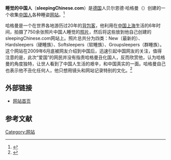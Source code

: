 {{Infobox Website
| name                 = 睡觉的中国人
| native_name          = sleepingChinese.com
| native_name_lang     = en
| url                  = [http://www.sleepingchinese.com/ sleepingChinese.com]
| type                 = [[博客|照片博客]]
| registration         = 否
| owner                = 贝尔恩德·哈格曼（{{lang|en|Bernd  Hagemann}}）
| current_status       = 活跃
}}
'''睡觉的中国人'''（'''sleepingChinese.com'''）是[[德国|德国]]人贝尔恩德·哈格曼（{{lang|en|Bernd  Hagemann}}）创建的一个收集[[中国人|中国人]]各种睡姿[[网站|网站]]。<ref>{{cite web  | language =zh-hans  | publisher =东北网  | title =德国记者拍中国人瞌睡照(组图)  | url =http://international.dbw.cn/system/2009/06/22/051974029.shtml  | author =环球网  | date =2009-06-22  | accessdate =2009-07-05  | archive-date =2016-03-04  | archive-url =https://web.archive.org/web/20160304195803/http://international.dbw.cn/system/2009/06/22/051974029.shtml  | dead-url =no  }}</ref>

哈格曼是一个在世界各地游历过20年的[[背包客|背包客]]，他利用在[[中国|中国]][[上海|上海]]生活的6年时间，拍摄了750余张照片中国人睡觉的[[照片|照片]]，然后将这些放到他自己创建的sleepingChinese.com网站上。照片总共分为四类：New（最新的）、Hardsleepers（硬睡族）、Softsleepers（软睡族）、Groupsleepers（群睡族）。这个网站在2009年6月底被网友介绍到中国后，迅速引起中国网友的关注，值得注意的是，此次“爱国”的网民并没有指责哈格曼丑化国人，反而欣赏他，认为哈格曼的角度独特，让世人看到了中国人生活的艰辛，和中国真实的一面。哈格曼自己也表示他不丑化任何人，他只想用镜头和网站记录特别的文化。<ref>{{cite web  | language =zh-hans  | publisher =中新网  | title =老外拍"中国人睡相"走红：我不丑化任何人(图)  | url =http://www.chinanews.com.cn/cul/news/2009/07-02/1757493.shtml  | author =青年周末  | date =2009-07-02  | accessdate =2009-07-05  | archive-date =2009-09-06  | archive-url =https://web.archive.org/web/20090906051952/http://www.chinanews.com.cn/cul/news/2009/07-02/1757493.shtml  | dead-url =no  }}</ref>

==外部链接==
* [http://www.sleepingchinese.com/ 网站首页] {{Wayback|url=http://www.sleepingchinese.com/ |date=20210124170003 }}

==参考文献==

{{reflist}}

{{网站小作品}}

[[Category:网站|Category:网站]]